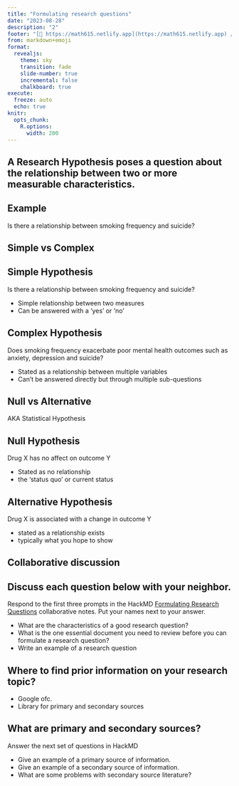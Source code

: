 ```yaml
---
title: "Formulating research questions"
date: "2023-08-28"
description: "2"
footer: "[🔗 https://math615.netlify.app](https://math615.netlify.app) / Formulating research questions "
from: markdown+emoji
format: 
  revealjs:
    theme: sky
    transition: fade
    slide-number: true
    incremental: false 
    chalkboard: true
execute:
  freeze: auto
  echo: true
knitr:
  opts_chunk: 
    R.options:
      width: 200
---
```



## A Research Hypothesis poses a question about the relationship between two or more measurable characteristics.

:::{.callout-tip icon=false}
## Example
Is there a relationship between smoking frequency and suicide? 
:::


## Simple vs Complex

:::{layout-ncol=2}

:::{.callout-tip icon=false}
## Simple Hypothesis
Is there a relationship between smoking frequency and suicide? 
:::
* Simple relationship between two measures
* Can be answered with a 'yes' or 'no'


:::{.callout-tip icon=false}
## Complex Hypothesis
Does smoking frequency exacerbate poor mental health outcomes such as anxiety, depression and suicide? 
:::
* Stated as a relationship between multiple variables
* Can't be answered directly but through multiple sub-questions
::::



## Null vs Alternative 
AKA Statistical Hypothesis

:::{layout-ncol=2}

:::{.callout-tip icon=false}
## Null Hypothesis
Drug X has no affect on outcome Y
:::
* Stated as no relationship
* the 'status quo' or current status

:::{.callout-tip icon=false}
## Alternative Hypothesis
Drug X is associated with a change in outcome Y
:::
* stated as a relationship exists
* typically what you hope to show

::::


## Collaborative discussion

:::{.callout-note icon=false}
## Discuss each question below with your neighbor. 

Respond to the first three prompts in the HackMD [Formulating Research Questions](https://hackmd.io/@norcalbiostat/02_rq) collaborative notes. Put your names next to your answer. 
:::

* What are the characteristics of a good research question?  
* What is the one essential document you need to review before you can formulate a research question?
* Write an example of a research question

## Where to find prior information on your research topic? {.smaller}

* Google ofc. 
* Library for primary and secondary sources

:::{.callout-note icon=false}
## What are primary and secondary sources?

Answer the next set of questions in HackMD
:::


* Give an example of a primary source of information.
* Give an example of a secondary source of information.
* What are some problems with secondary source literature?


